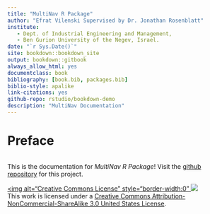 ```yaml
--- 
title: "MultiNav R Package"
author: "Efrat Vilenski Supervised by Dr. Jonathan Rosenblatt"
institute: 
   - Dept. of Industrial Engineering and Management,
   - Ben Gurion University of the Negev, Israel.
date: "`r Sys.Date()`"
site: bookdown::bookdown_site
output: bookdown::gitbook
always_allow_html: yes
documentclass: book
bibliography: [book.bib, packages.bib]
biblio-style: apalike
link-citations: yes
github-repo: rstudio/bookdown-demo
description: "MultiNav Documentation"
---
```



# Preface

<div id="bg" style="text-align: center">
  <img src="images/book_header_s.PNG" alt="">
</div> 

<p>This is the documentation for <em>MultiNav R Package</em>! Visit the <a href="https://github.com/EfratVil/MultiNav">github repository</a> for this project.</p>
<p><a rel="license" href="http://creativecommons.org/licenses/by-nc-sa/3.0/us/"><img alt="Creative Commons License" style="border-width:0"  <img src="https://i.creativecommons.org/l/by-nc-sa/3.0/us/88x31.png" /></a><br />This work  is licensed under a <a rel="license" href="http://creativecommons.org/licenses/by-nc-sa/3.0/us/">Creative Commons Attribution-NonCommercial-ShareAlike 3.0 United States License</a>.</p>
